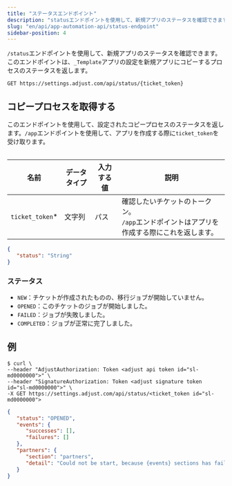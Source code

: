 ```yaml
---
title: "ステータスエンドポイント"
description: "statusエンドポイントを使用して、新規アプリのステータスを確認できます。"
slug: "en/api/app-automation-api/status-endpoint"
sidebar-position: 4
---
```

`/status`エンドポイントを使用して、新規アプリのステータスを確認できます。このエンドポイントは、`_Template`アプリの設定を新規アプリにコピーするプロセスのステータスを返します。

```http
GET https://settings.adjust.com/api/status/{ticket_token}
```

コピープロセスを取得する
------------

このエンドポイントを使用して、設定されたコピープロセスのステータスを返します。`/app`エンドポイントを使用して、アプリを作成する際に`ticket_token`を受け取ります。
<table> 

|        名前         | データタイプ | 入力する値 |                          説明                           |
|-------------------|--------|-------|-------------------------------------------------------|
| `ticket_token`\* | 文字列    | パス    | 確認したいチケットのトークン。<br />`/app`エンドポイントはアプリを作成する際にこれを返します。 |

</Table> 

```json
{
   "status": "String"
}
```

### ステータス

* `NEW`：チケットが作成されたものの、移行ジョブが開始していません。
* `OPENED`：このチケットのジョブが開始しました。
* `FAILED`：ジョブが失敗しました。
* `COMPLETED`：ジョブが正常に完了しました。

例
---

```console
$ curl \
--header "AdjustAuthorization: Token <adjust api token id="sl-md0000000">" \
--header "SignatureAuthorization: Token <adjust signature token id="sl-md0000000">" \
-X GET https://settings.adjust.com/api/status/<ticket_token id="sl-md0000000">
```

```json
{
   "status": "OPENED",
   "events": {
      "successes": [],
      "failures": []
   },
   "partners": {
      "section": "partners",
      "detail": "Could not be start, because {events} sections has failed"
   }
}
```

